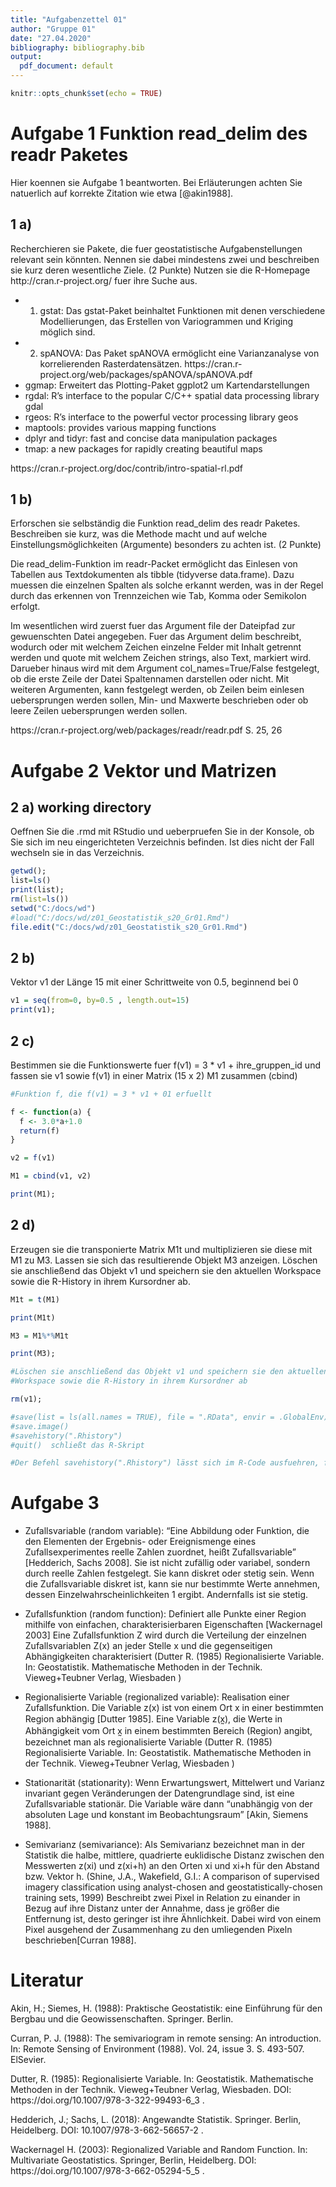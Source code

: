 ---
title: "Aufgabenzettel 01"
author: "Gruppe 01"
date: "27.04.2020"
bibliography: bibliography.bib
output:
  pdf_document: default
---

```{r setup, include=FALSE}
knitr::opts_chunk$set(echo = TRUE)
```

# Aufgabe 1 Funktion read_delim des readr Paketes

Hier koennen sie Aufgabe 1 beantworten. Bei Erläuterungen achten Sie natuerlich auf korrekte Zitation wie etwa [@akin1988]. 

## 1 a) 

Recherchieren sie Pakete, die fuer geostatistische Aufgabenstellungen relevant sein könnten. Nennen sie dabei mindestens zwei und beschreiben sie kurz deren wesentliche Ziele. (2 Punkte)
Nutzen sie die R-Homepage http://cran.r-project.org/ fuer ihre Suche aus.


- 1. gstat: Das gstat-Paket beinhaltet Funktionen mit denen verschiedene Modellierungen, das Erstellen von Variogrammen und Kriging möglich sind.
- 2. spANOVA: Das Paket spANOVA ermöglicht eine Varianzanalyse von korrelierenden Rasterdatensätzen.
https://cran.r-project.org/web/packages/spANOVA/spANOVA.pdf

- ggmap: Erweitert das  Plotting-Paket ggplot2 um Kartendarstellungen
- rgdal: R’s interface to the popular C/C++ spatial data processing library gdal
- rgeos: R’s interface to the powerful vector processing library geos
- maptools: provides various mapping functions
- dplyr and tidyr: fast and concise data manipulation packages
- tmap: a new packages for rapidly creating beautiful maps

https://cran.r-project.org/doc/contrib/intro-spatial-rl.pdf 


## 1 b) 

Erforschen sie selbständig die Funktion read_delim des readr Paketes. Beschreiben sie kurz, was die Methode macht und auf welche Einstellungsmöglichkeiten (Argumente) besonders zu achten ist. (2 Punkte)

Die read_delim-Funktion im readr-Packet ermöglicht das Einlesen von Tabellen aus
Textdokumenten als tibble (tidyverse data.frame).
Dazu muessen die einzelnen Spalten als solche erkannt werden,
was in der Regel durch das erkennen von Trennzeichen wie Tab, Komma oder Semikolon erfolgt.

Im wesentlichen wird zuerst fuer das Argument file der Dateipfad zur gewuenschten Datei angegeben. 
Fuer das Argument delim beschreibt, wodurch oder mit welchem Zeichen einzelne Felder mit Inhalt getrennt werden und quote mit welchem Zeichen strings, also Text, markiert wird. 
Darueber hinaus wird mit dem Argument col_names=True/False festgelegt, ob die erste Zeile der Datei Spaltennamen darstellen oder nicht. Mit weiteren Argumenten, kann festgelegt werden, ob Zeilen beim einlesen uebersprungen werden sollen, Min- und Maxwerte beschrieben oder ob leere Zeilen uebersprungen werden sollen.


https://cran.r-project.org/web/packages/readr/readr.pdf S. 25, 26




# Aufgabe 2 Vektor und Matrizen

## 2 a) working directory

Oeffnen Sie die .rmd mit RStudio und ueberpruefen Sie in der Konsole, 
ob Sie sich im neu eingerichteten Verzeichnis befinden. 
Ist dies nicht der Fall wechseln sie in das Verzeichnis.

```{r}

getwd();
list=ls()
print(list);
rm(list=ls())
setwd("C:/docs/wd")
#load("C:/docs/wd/z01_Geostatistik_s20_Gr01.Rmd")
file.edit("C:/docs/wd/z01_Geostatistik_s20_Gr01.Rmd")

```


## 2 b) 

Vektor v1 der Länge 15 mit einer Schrittweite von 0.5, beginnend bei 0 

```{r}
v1 = seq(from=0, by=0.5 , length.out=15)
print(v1);
```


## 2 c)

Bestimmen sie die Funktionswerte fuer f(v1) = 3 * v1 + ihre_gruppen_id
und fassen sie v1 sowie f(v1) in einer Matrix (15 x 2) M1 zusammen (cbind)

```{r}
#Funktion f, die f(v1) = 3 * v1 + 01 erfuellt

f <- function(a) {
  f <- 3.0*a+1.0
  return(f)
}

v2 = f(v1)

M1 = cbind(v1, v2)

print(M1);

```


## 2 d)

Erzeugen sie die transponierte Matrix M1t und multiplizieren sie diese
mit M1 zu M3. Lassen sie sich das resultierende Objekt M3 anzeigen.
Löschen sie anschließend das Objekt v1 und speichern sie den aktuellen
Workspace sowie die R-History in ihrem Kursordner ab.

```{r}

M1t = t(M1)

print(M1t)

M3 = M1%*%M1t

print(M3);

#Löschen sie anschließend das Objekt v1 und speichern sie den aktuellen
#Workspace sowie die R-History in ihrem Kursordner ab

rm(v1);

#save(list = ls(all.names = TRUE), file = ".RData", envir = .GlobalEnv) gleichbedeutend wie save.image()
#save.image()
#savehistory(".Rhistory")
#quit()  schließt das R-Skript

#Der Befehl savehistory(".Rhistory") lässt sich im R-Code ausfuehren, fuehrt aber zu Fehlermeldungen beim Knit. Dieser wird daher vor dem Knitvorgang auskommentiert. Das gleiche Problem liegt bei quit() vor. 


```


# Aufgabe 3

- Zufallsvariable (random variable):
   "Eine Abbildung oder Funktion, die den Elementen der Ergebnis- oder Ereignismenge eines Zufallsexperimentes reelle Zahlen zuordnet,
   heißt Zufallsvariable" [Hedderich, Sachs 2008]. Sie ist nicht zufällig oder variabel, sondern durch reelle Zahlen festgelegt.
   Sie kann diskret oder stetig sein. Wenn die Zufallsvariable diskret ist, kann sie nur bestimmte Werte annehmen, 
   dessen Einzelwahrscheinlichkeiten 1 ergibt. Andernfalls ist sie stetig.
   
- Zufallsfunktion (random function): 
  Definiert alle Punkte einer Region mithilfe von einfachen, charakterisierbaren Eigenschaften [Wackernagel 2003]
  Eine Zufallsfunktion Z wird durch die Verteilung der einzelnen Zufallsvariablen Z(x) an jeder Stelle x und die gegenseitigen
  Abhängigkeiten charakterisiert
  (Dutter R. (1985) Regionalisierte Variable. In: Geostatistik. Mathematische Methoden in der Technik. Vieweg+Teubner Verlag, Wiesbaden )
   
- Regionalisierte Variable (regionalized variable):
  Realisation einer Zufallsfunktion. Die Variable z(x) ist von einem Ort x in einer bestimmten Region abhängig [Dutter 1985].
  Eine Variable z(x̰), die Werte in Abhängigkeit vom Ort x̰ in einem bestimmten Bereich (Region) angibt, 
  bezeichnet man als regionalisierte Variable 
  (Dutter R. (1985) Regionalisierte Variable. In: Geostatistik. Mathematische Methoden in der Technik. Vieweg+Teubner Verlag, Wiesbaden )

- Stationarität (stationarity):
  Wenn Erwartungswert, Mittelwert und Varianz invariant gegen Veränderungen der Datengrundlage sind,
  ist eine Zufallsvariable stationär. Die Variable wäre dann "unabhängig von der absoluten Lage und konstant im Beobachtungsraum" [Akin, Siemens 1988].

- Semivarianz (semivariance): 
  Als Semivarianz bezeichnet man in der Statistik die halbe, mittlere, quadrierte euklidische Distanz zwischen den Messwerten z(xi) und
  z(xi+h) an den Orten xi und xi+h für den Abstand bzw. Vektor h.
  (Shine, J.A., Wakefield, G.I.: A comparison of supervised imagery classification using analyst-chosen and geostatistically-chosen training sets, 1999)
  Beschreibt zwei Pixel in Relation zu einander in Bezug auf ihre Distanz unter der Annahme,
  dass je größer die Entfernung ist, desto geringer ist ihre Ähnlichkeit. 
  Dabei wird von einem Pixel ausgehend der Zusammenhang zu den umliegenden Pixeln beschrieben[Curran 1988].
  

# Literatur

Akin, H.; Siemes, H. (1988): Praktische Geostatistik: eine Einführung für den Bergbau und die Geowissenschaften. Springer. Berlin.

Curran, P. J. (1988): The semivariogram in remote sensing: An introduction. In: Remote Sensing of Environment (1988). Vol. 24, issue 3. S. 493-507. ElSevier.

Dutter, R. (1985): Regionalisierte Variable. In: Geostatistik. Mathematische Methoden in der Technik. Vieweg+Teubner Verlag, Wiesbaden. DOI: https://doi.org/10.1007/978-3-322-99493-6_3 .

Hedderich, J.; Sachs, L. (2018): Angewandte Statistik. Springer. Berlin, Heidelberg. DOI: 10.1007/978-3-662-56657-2 .

Wackernagel H. (2003): Regionalized Variable and Random Function. In: Multivariate Geostatistics. Springer, Berlin, Heidelberg. DOI: https://doi.org/10.1007/978-3-662-05294-5_5 .
